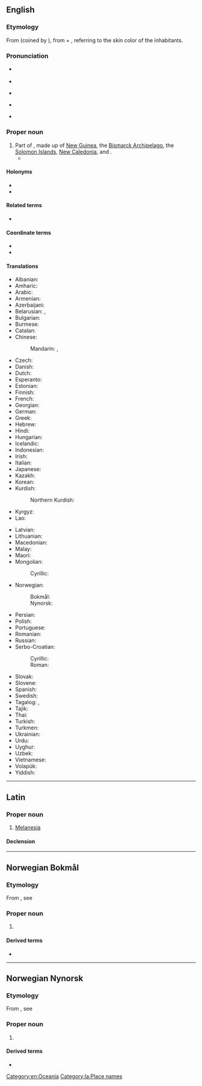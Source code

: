 {{also|melanesia|Melanésia}}
==English==
{{wikipedia}}

===Etymology===
From {{bor|en|fr|Mélanésie}} (coined by {{w|Jules Dumont d'Urville}}), from {{der|en|grc|μέλας||dark}} + {{m|grc|νῆσος||island}}, referring to the skin color of the inhabitants.

===Pronunciation===
* {{a|RP}} {{IPA|en|/ˌmɛl.əˈniː.zi.ə/}}
* {{audio|en|LL-Q1860 (eng)-Vealhurl-Melanesia.wav|Audio (UK)}}
* {{a|GA}} {{IPA|en|/ˌmɛl.əˈni.ʒə/}}
* {{a|GA}} {{rhymes|en|iːʒə}}
* {{hyphenation|en|Mel|a|ne|sia}}

===Proper noun===
{{en-proper noun}}

# Part of {{l|en|[[Oceania]]}}, made up of [[New Guinea]], the [[Bismarck Archipelago]], the [[Solomon Islands]], [[New Caledonia]], {{l|en|Vanuatu}} and {{l|en|Fiji}}.
#* {{quote-journal
|en
|passage=My job, then, is that of a cultural and religious broker of sorts, co-opting '''Melanesia''' to serve as a stimulus to thought in Le Moyne classrooms.
|page=315
|title=Thinking and teaching with the indigenous traditions of Melanesia
|journal=Beyond primitivism: indigenous religious traditions and modernity
|author=Mary N. MacDonald
|publisher=Routledge
|year=2004
|isbn=041527320X}}

====Holonyms====
* {{l|en|Austronesia}}
* {{l|en|Oceania}}

====Related terms====
* {{l|en|Melanie}}

====Coordinate terms====
* {{l|en|Micronesia}}
* {{l|en|Polynesia}}

====Translations====
{{trans-top|part of Oceania}}
* Albanian: {{t|sq|Melanesia|f}}
* Amharic: {{t|am|መላኔዥያ}}
* Arabic: {{t|ar|مِيلَانِيزِيَا|f}}
* Armenian: {{t|hy|Մելանեզիա}}
* Azerbaijani: {{t|az|Melaneziya}}
* Belarusian: {{t|be|Мелане́зія|f}}, {{t|be|Мэланэ́зія|f}}
* Bulgarian: {{t|bg|Мелане́зия|f}}
* Burmese: {{t|my|မီလန်နီးရှား}}
* Catalan: {{t|ca|Melanèsia|f}}
* Chinese:
*: Mandarin: {{t+|cmn|美拉尼西亞}}, {{t+|cmn|美拉尼西亚|tr=Měilāníxīyà}}
* Czech: {{t+|cs|Melanésie|f}}
* Danish: {{t+|da|Melanesien|n}}
* Dutch: {{t+|nl|Melanesië|n}}
* Esperanto: {{t|eo|Melanezio}}
* Estonian: {{t|et|Melaneesia}}
* Finnish: {{t|fi|Melanesia}}
* French: {{t+|fr|Mélanésie|f}}
* Georgian: {{t|ka|მელანეზია}}
* German: {{t+|de|Melanesien|n}}
* Greek: {{t|el|Μελανησία|f}}
* Hebrew: {{t|he|מֶלַנֶזיה|f|tr=melanézya}}
* Hindi: {{t|hi|मॅलानिशिया|m}}
* Hungarian: {{t+|hu|Melanézia}}
* Icelandic: {{t|is|Melanesía}}
* Indonesian: {{t|id|Melenasia}}
* Irish: {{t|ga|Meilinéis|f|alt=an Mheilinéis}}
* Italian: {{t|it|Melanesia|f}}
* Japanese: {{t+|ja|メラネシア|tr=Meraneshia}}
* Kazakh: {{t|kk|Меланезия}}
* Korean: {{t|ko|^멜라네시아}}
* Kurdish:
*: Northern Kurdish: {{t|kmr|Melanezya}}
* Kyrgyz: {{t|ky|Меланезия}}
* Lao: {{t|lo|ເມລາເນຊີ}}
{{trans-mid}}
* Latvian: {{t|lv|Melanēzija|f}}
* Lithuanian: {{t|lt|Melanezija|f}}
* Macedonian: {{t|mk|Меланезија|f}}
* Malay: {{t|ms|Melanesia}}
* Maori: {{t|mi|Meranihia}}
* Mongolian:
*: Cyrillic: {{t|mn|Меланези}}
* Norwegian:
*: Bokmål: {{t|nb|Melanesia}}
*: Nynorsk: {{t|nn|Melanesia}}
* Persian: {{t+|fa|ملانزی|tr=melânezi}}
* Polish: {{t+|pl|Melanezja|f}}
* Portuguese: {{t+|pt|Melanésia|f}}
* Romanian: {{t|ro|Melanezia}}
* Russian: {{t+|ru|Мелане́зия|f|tr=Melanɛ́zija}}
* Serbo-Croatian:
*: Cyrillic: {{t|sh|Мела̀не̄зија|f}}
*: Roman: {{t+|sh|Melànēzija|f}}
* Slovak: {{t|sk|Melanézia|f}}
* Slovene: {{t|sl|Melanezija|f}}
* Spanish: {{t|es|Melanesia|f}}
* Swedish: {{t+|sv|Melanesien|n}}
* Tagalog: {{t|tl|Timpuluan}}, {{t|tl|Melanesya}}
* Tajik: {{t|tg|Меланезия}}
* Thai: {{t|th|เมลานีเซีย}}
* Turkish: {{t+|tr|Melanezya}}
* Turkmen: {{t|tk|Melaneziýa}}
* Ukrainian: {{t|uk|Мелане́зія|f}}
* Urdu: {{t|ur|میلانیشیا|m|tr=melāniśiyā}}
* Uyghur: {{t|ug|مېلانېزىيە}}
* Uzbek: {{t|uz|Melaneziya}}
* Vietnamese: {{t|vi|Mê-la-nê-di}}
* Volapük: {{t+|vo|Bläga-Seanuäns}}
* Yiddish: {{t|yi|מעלאַנעזיע|n}}
{{trans-bottom}}

[[Category:en:Oceania]]

----

==Latin==
{{wikipedia|lang=la}}

===Proper noun===
{{la-proper noun|Melānēsia<1.loc>}}

# {{lb|la|New Latin}} [[#English|Melanesia]]

====Declension====
{{la-ndecl|Melānēsia<1.loc>}}

[[Category:la:Place names]]

----

==Norwegian Bokmål==
{{wp|lang=no}}

===Etymology===
From {{der|nb|grc|-}}, see {{cog|en|Melanesia}}

===Proper noun===
{{head|nb|proper noun}}

# {{l|en|Melanesia}} {{topics|nb|Oceania}}

====Derived terms====
* {{l|nb|melanesisk}}

----

==Norwegian Nynorsk==
{{wp|lang=nn}}

===Etymology===
From {{der|nn|grc|-}}, see {{cog|en|Melanesia}}

===Proper noun===
{{head|nn|proper noun}}

# {{l|en|Melanesia}} {{topics|nn|Oceania}}

====Derived terms====
* {{l|nn|melanesisk}}